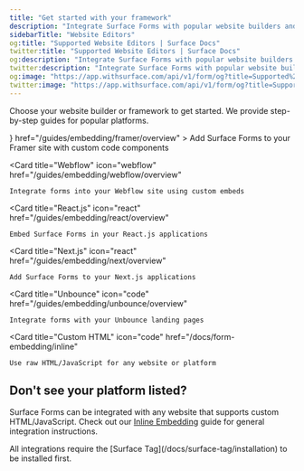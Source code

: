 ```yaml
---
title: "Get started with your framework"
description: "Integrate Surface Forms with popular website builders and frameworks"
sidebarTitle: "Website Editors"
og:title: "Supported Website Editors | Surface Docs"
twitter:title: "Supported Website Editors | Surface Docs"
og:description: "Integrate Surface Forms with popular website builders and frameworks"
twitter:description: "Integrate Surface Forms with popular website builders and frameworks"
og:image: "https://app.withsurface.com/api/v1/form/og?title=Supported%20Website%20Editors"
twitter:image: "https://app.withsurface.com/api/v1/form/og?title=Supported%20Website%20Editors"
---
```


Choose your website builder or framework to get started. We provide step-by-step guides for popular platforms.

<CardGroup cols={2}>
  <Card
    title="Framer"
    icon={ <svg xmlns="http://www.w3.org/2000/svg" width={50} height={50} {...props}>
    <path
      fill="#3D63E6"
      d="M 16 0 L 16 8 L 8 8 L 0 0 Z M 0 8 L 8 8 L 16 16 L 8 16 L 8 24 L 0 16 Z"
    />
  </svg>}
    href="/guides/embedding/framer/overview"
  >
    Add Surface Forms to your Framer site with custom code components
  </Card>
  
  <Card
    title="Webflow"
    icon="webflow"
    href="/guides/embedding/webflow/overview"
  >
    Integrate forms into your Webflow site using custom embeds
  </Card>
  
  <Card
    title="React.js"
    icon="react"
    href="/guides/embedding/react/overview"
  >
    Embed Surface Forms in your React.js applications
  </Card>
  
  <Card
    title="Next.js"
    icon="react"
    href="/guides/embedding/next/overview"
  >
    Add Surface Forms to your Next.js applications
  </Card>
  
  <Card
    title="Unbounce"
    icon="code"
    href="/guides/embedding/unbounce/overview"
  >
    Integrate forms with your Unbounce landing pages
  </Card>
  
  <Card
    title="Custom HTML"
    icon="code"
    href="/docs/form-embedding/inline"
  >
    Use raw HTML/JavaScript for any website or platform
  </Card>
</CardGroup>

## Don't see your platform listed?

Surface Forms can be integrated with any website that supports custom HTML/JavaScript. Check out our [Inline Embedding](/docs/form-embedding/inline) guide for general integration instructions.

<Note>
All integrations require the [Surface Tag](/docs/surface-tag/installation) to be installed first.
</Note>

